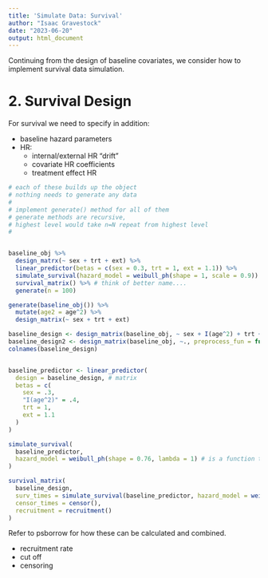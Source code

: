 ```yaml
---
title: 'Simulate Data: Survival'
author: "Isaac Gravestock"
date: "2023-06-20"
output: html_document
---
```


Continuing from the design of baseline covariates, we consider how to implement survival data simulation.

# 2. Survival Design

For survival we need to specify in addition:

 - baseline hazard parameters
 - HR:
   - internal/external HR "drift"
   - covariate HR coefficients
   - treatment effect HR

```r
# each of these builds up the object
# nothing needs to generate any data
#
# implement generate() method for all of them
# generate methods are recursive,
# highest level would take n=N repeat from highest level
#


baseline_obj %>%
  design_matrx(~ sex + trt + ext) %>%
  linear_predictor(betas = c(sex = 0.3, trt = 1, ext = 1.1)) %>%
  simulate_survival(hazard_model = weibull_ph(shape = 1, scale = 0.9)) %>%
  survival_matrix() %>% # think of better name....
  generate(n = 100)

generate(baseline_obj()) %>%
  mutate(age2 = age^2) %>%
  design_matrix(~ sex + trt + ext)

baseline_design <- design_matrix(baseline_obj, ~ sex + I(age^2) + trt + ext, preprocess_fun = function(data) data)
baseline_design2 <- design_matrix(baseline_obj, ~., preprocess_fun = function(data) data$age2 <- data$age^2)
colnames(baseline_design)


baseline_predictor <- linear_predictor(
  design = baseline_design, # matrix
  betas = c(
    sex = .3,
    "I(age^2)" = .4,
    trt = 1,
    ext = 1.1
  )
)

simulate_survival(
  baseline_predictor,
  hazard_model = weibull_ph(shape = 0.76, lambda = 1) # is a function that takes vector of LPs and gives vector of times
)

survival_matrix(
  baseline_design,
  surv_times = simulate_survival(baseline_predictor, hazard_model = weibull_ph(shape = 0.76, lambda = 1)),
  censor_times = censor(),
  recruitment = recruitment()
)
```

Refer to psborrow for how these can be calculated and combined.

- recruitment rate
- cut off
- censoring
